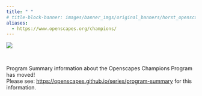 ```yaml
---
title: " "
# title-block-banner: images/banner_imgs/original_banners/horst_openscapes_desert_breadcrumbs.png 
aliases: 
  - https://www.openscapes.org/champions/
---
```


::: {.column-screen}
![](images/banner_imgs/text_banners/champions_program_banner.png)

<br>

::: {.white-div}
::: {.center-text}
Program Summary information about the Openscapes Champions Program has moved!  
Please see: <https://openscapes.github.io/series/program-summary> for this information.
:::
:::

:::

